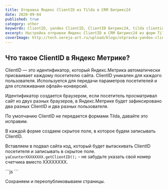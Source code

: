 ```yaml
---
title: Отправка Яндекс ClientID из Tilda в CRM Битрикс24
date: 2020-09-04
published: true
category: other
keywords: ClientID, yandex ClientID, ClientID Битрикс24, tilda clientid
excerpt: Настройка отправки Яндекс ClientID в CRM Битрикс24 из форм Tilda
coverImage: http://tech.sereja-art.ru/upload/blogs/otpravka-yandex-clientid-iz-tilda-v-crm-bitriks24/clientid-preview.jpg
---
```


## Что такое ClientID в Яндекс Метрике?

ClientID — это идентификатор, который Яндекс.Метрика автоматически присваивает каждому посетителю сайта. ClientID уникален для каждого пользователя. Используется для передачи параметров посетителей и для отслеживания офлайн-конверсий.

Идентификатор создается браузером, если посетитель просматривал сайт из двух разных браузеров, в Яндекс.Метрике будет зафиксировано два разных ClientID и два разных пользователя.

По умолчанию ClientID не передается формами Tilda, давайте это исправим.

В каждой форме создаем скрытое поле, в которое будем записывать ClientID.
<Figcaption src="http://tech.sereja-art.ru/upload/blogs/otpravka-yandex-clientid-iz-tilda-v-crm-bitriks24/tilda-clientid.png" alt="создаем скрытое поле в форме Tilda" />

Вставляем в подвал сайта код, который будет вытаскивать ClientID посетителя и записывать в скрытое поле. ```yaCounterXXXXXXXX.getClientID();``` - не забудьте указать свой номер счетчика вместо ХХХХХХХХ.
<Figcaption src="http://tech.sereja-art.ru/upload/blogs/otpravka-yandex-clientid-iz-tilda-v-crm-bitriks24/tilda-clientid-2.png" alt="Вставляем в подвал сайта код" />

<CodeTitle title='Код скрипта' lang='js' />
  ```js
  <script>
    $( document ).ready(function () {
      let ee = setInterval(function () {
        if (typeof window.ym != 'undefined') { //если метрика загрузилась
         $('input[name="ycli"]').each(function () { //находим все поля с нужным атрибутом
          let clientYandexId = yaCounterХХХХХХХХ.getClientID(); //получаем id
         $('input[name="ycli"]').val(clientYandexId); //заменяем в input значение value
         });
        clearInterval(ee);
      } else {
        console.log('Метрика не инициализирована'); //если метрика не загрузилась
      }
    }, 500); // 0,5 секунды ждать
  });
  </script>
  ```

Сохраняем и переопубликовываем страницы.
